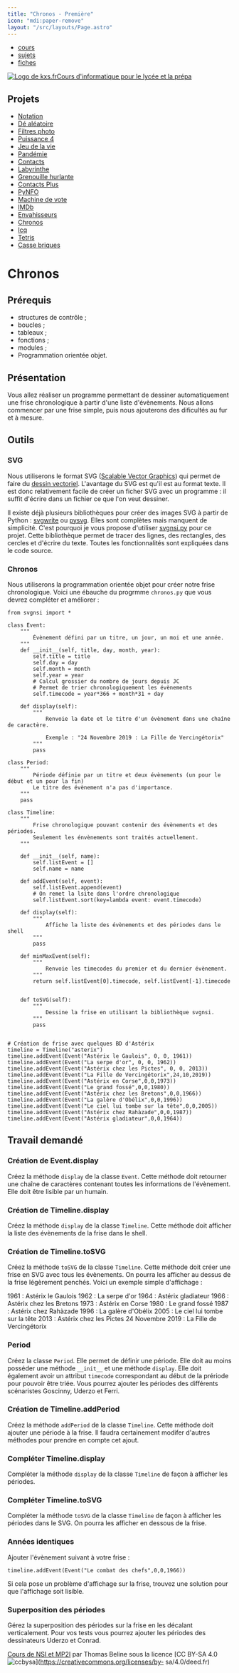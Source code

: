 ```yaml
---
title: "Chronos - Première"
icon: "mdi:paper-remove"
layout: "/src/layouts/Page.astro"
---
```


  * [cours](https://kxs.fr/cours/)
  * [sujets](https://kxs.fr/sujets/)
  * [fiches](https://kxs.fr/fiches/)

[![Logo de kxs.fr](/img/logo.svg)](https://kxs.fr/)[Cours d'informatique pour
le lycée et la prépa](https://kxs.fr/cours/)

## Projets

  * [Notation](.)
  * [Dé aléatoire](de)
  * [Filtres photo](filtres-photo)
  * [Puissance 4](puissance-4)
  * [Jeu de la vie](jeu-de-la-vie)
  * [Pandémie](pandemie)
  * [Contacts](contacts)
  * [Labyrinthe](labyrinthe)
  * [Grenouille hurlante](grenouille-hurlante)
  * [Contacts Plus](contacts-plus)
  * [PyNFO](pynfo)
  * [Machine de vote](machine-vote)
  * [IMDb](imdb)
  * [Envahisseurs](envahisseurs)
  * [Chronos](chronos)
  * [Icq](icq)
  * [Tetris](tetris)
  * [Casse briques](casse-briques)

# Chronos

## Prérequis

  * structures de contrôle ;
  * boucles ;
  * tableaux ;
  * fonctions ;
  * modules ;
  * Programmation orientée objet.

## Présentation

Vous allez réaliser un programme permettant de dessiner automatiquement une
frise chronologique à partir d'une liste d'évènements. Nous allons commencer
par une frise simple, puis nous ajouterons des dificultés au fur et à mesure.

## Outils

### SVG

Nous utiliserons le format SVG ([Scalable Vector
Graphics](https://fr.wikipedia.org/wiki/Scalable_Vector_Graphics)) qui permet
de faire du [dessin
vectoriel](https://fr.wikipedia.org/wiki/Image_vectorielle). L'avantage du SVG
est qu'il est au format texte. Il est donc relativement facile de créer un
ficher SVG avec un programme : il suffit d'écrire dans un fichier ce que l'on
veut dessiner.

Il existe déjà plusieurs bibliothèques pour créer des images SVG à partir de
Python : [svgwrite](https://pypi.org/project/svgwrite/) ou
[pysvg](https://codeboje.de/pysvg/). Elles sont complètes mais manquent de
simplicité. C'est pourquoi je vous propose d'utiliser
[svgnsi.py](/files/python/svgnsi.py) pour ce projet. Cette bibliothèque permet
de tracer des lignes, des rectangles, des cercles et d'écrire du texte. Toutes
les fonctionnalités sont expliquées dans le code source.

### Chronos

Nous utiliserons la programmation orientée objet pour créer notre frise
chronologique. Voici une ébauche du progrmme `chronos.py` que vous devrez
compléter et améliorer :

    
    
    from svgnsi import *
    
    class Event:
        """
            Évènement défini par un titre, un jour, un moi et une année.
        """
        def __init__(self, title, day, month, year):
            self.title = title
            self.day = day
            self.month = month
            self.year = year
            # Calcul grossier du nombre de jours depuis JC
            # Permet de trier chronologiquement les évènements
            self.timecode = year*366 + month*31 + day
    
        def display(self):
            """
                Renvoie la date et le titre d'un évènement dans une chaîne de caractère.
    
                Exemple : "24 Novembre 2019 : La Fille de Vercingétorix"
            """
            pass
    
    class Period:
        """
            Période définie par un titre et deux évènements (un pour le début et un pour la fin)
            Le titre des évènement n'a pas d'importance.
        """
        pass
    
    class Timeline:
        """
            Frise chronologique pouvant contenir des évènements et des périodes.
            Seulement les énvènements sont traités actuellement.
        """
    
        def __init__(self, name):
            self.listEvent = []
            self.name = name
    
        def addEvent(self, event):
            self.listEvent.append(event)
            # On remet la lsite dans l'ordre chronologique
            self.listEvent.sort(key=lambda event: event.timecode)
    
        def display(self):
            """
                Affiche la liste des évènements et des périodes dans le shell
            """
            pass
    
        def minMaxEvent(self):
            """
                Renvoie les timecodes du premier et du dernier évènement.
            """
            return self.listEvent[0].timecode, self.listEvent[-1].timecode
    
    
        def toSVG(self):
            """
                Dessine la frise en utilisant la bibliothèque svgnsi.
            """
            pass
    
    
    # Création de frise avec quelques BD d'Astérix
    timeline = Timeline("asterix")
    timeline.addEvent(Event("Astérix le Gaulois", 0, 0, 1961))
    timeline.addEvent(Event("La serpe d'or", 0, 0, 1962))
    timeline.addEvent(Event("Astérix chez les Pictes", 0, 0, 2013))
    timeline.addEvent(Event("La Fille de Vercingétorix",24,10,2019))
    timeline.addEvent(Event("Astérix en Corse",0,0,1973))
    timeline.addEvent(Event("Le grand fossé",0,0,1980))
    timeline.addEvent(Event("Astérix chez les Bretons",0,0,1966))
    timeline.addEvent(Event("La galère d'Obélix",0,0,1996))
    timeline.addEvent(Event("Le ciel lui tombe sur la tête",0,0,2005))
    timeline.addEvent(Event("Astérix chez Rahàzade",0,0,1987))
    timeline.addEvent(Event("Astérix gladiateur",0,0,1964))

## Travail demandé

### Création de Event.display

Créez la méthode `display` de la classe `Event`. Cette méthode doit retourner
une chaîne de caractères contenant toutes les informations de l'évènement.
Elle doit être lisible par un humain.

### Création de Timeline.display

Créez la méthode `display` de la classe `Timeline`. Cette méthode doit
afficher la liste des évènements de la frise dans le shell.

### Création de Timeline.toSVG

Créez la méthode `toSVG` de la classe `Timeline`. Cette méthode doit créer une
frise en SVG avec tous les évènements. On pourra les afficher au dessus de la
frise légèrement penchés. Voici un exemple simple d'affichage :

1961 : Astérix le Gaulois 1962 : La serpe d'or 1964 : Astérix gladiateur  1966
: Astérix chez les Bretons 1973 : Astérix en Corse 1980 : Le grand fossé 1987
: Astérix chez Rahàzade  1996 : La galère d'Obélix 2005 : Le ciel lui tombe
sur la tête 2013 : Astérix chez les Pictes 24 Novembre 2019 : La Fille de
Vercingétorix

### Period

Créez la classe `Period`. Elle permet de définir une période. Elle doit au
moins posséder une méthode `__init__` et une méthode `display`. Elle doit
également avoir un attribut `timecode` correspondant au début de la prériode
pour pouvoir être triée. Vous pourrez ajouter les périodes des différents
scénaristes Goscinny, Uderzo et Ferri.

### Création de Timeline.addPeriod

Créez la méthode `addPeriod` de la classe `Timeline`. Cette méthode doit
ajouter une période à la frise. Il faudra certainement modifer d'autres
méthodes pour prendre en compte cet ajout.

### Compléter Timeline.display

Compléter la méthode `display` de la classe `Timeline` de façon à afficher les
périodes.

### Compléter Timeline.toSVG

Compléter la méthode `toSVG` de la classe `Timeline` de façon à afficher les
périodes dans le SVG. On pourra les afficher en dessous de la frise.

### Années identiques

Ajouter l'évènement suivant à votre frise :

    
    
    timeline.addEvent(Event("Le combat des chefs",0,0,1966))

Si cela pose un problème d'affichage sur la frise, trouvez une solution pour
que l'affichage soit lisible.

### Superposition des périodes

Gérez la superposition des périodes sur la frise en les décalant
verticalement. Pour vos tests vous pourrez ajouter les périodes des
dessinateurs Uderzo et Conrad.

[Cours de NSI et MP2I](https://kxs.fr/cours/) par Thomas Beline sous la
licence [CC BY-SA 4.0
![ccbysa](/img/ccbysa.svg)](https://creativecommons.org/licenses/by-
sa/4.0/deed.fr)

